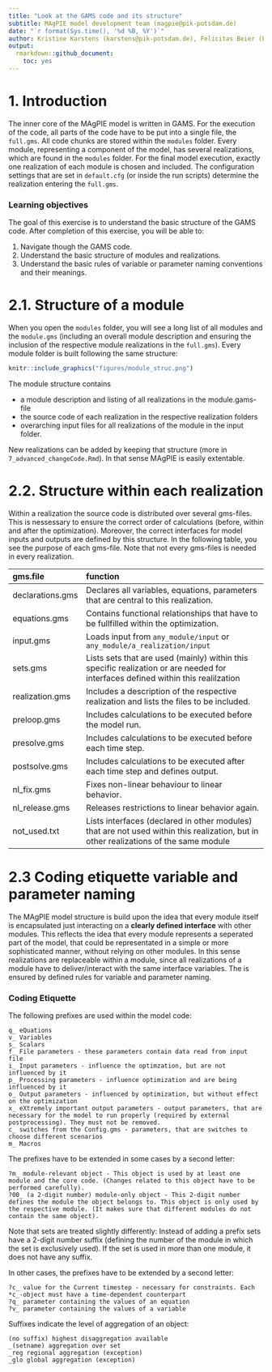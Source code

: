 ```yaml
---
title: "Look at the GAMS code and its structure"
subtitle: MAgPIE model development team (magpie@pik-potsdam.de)
date: "`r format(Sys.time(), '%d %B, %Y')`"
author: Kristine Karstens (karstens@pik-potsdam.de), Felicitas Beier (beier@pik-potsdam.de)
output:
  rmarkdown::github_document:
    toc: yes
---
```


# 1. Introduction

The inner core of the MAgPIE model is written in GAMS. For the execution of the code, all parts of the code have to be put into a single file, the `full.gms`. All code chunks are stored within the `modules` folder. Every module, representing a component of the model, has several realizations, which are found in the `modules` folder. 
For the final model execution, exactly one realization of each module is chosen and included.  The configuration settings that are set in `default.cfg` (or inside the run scripts) determine the realization entering the `full.gms`. 

### Learning objectives

The goal of this exercise is to understand the basic structure of the GAMS code. After completion of this exercise, you will be able to:

1. Navigate though the GAMS code.
2. Understand the basic structure of modules and realizations.
3. Understand the basic rules of variable or parameter naming conventions and their meanings.

# 2.1. Structure of a module

When you open the `modules` folder, you will see a long list of all modules and the `module.gms` (including an overall module description and ensuring the inclusion of the respective module realizations in the `full.gms`). Every module folder is built following the same structure:

```r
knitr::include_graphics("figures/module_struc.png")
```

The module structure contains

* a module description and listing of all realizations in the module.gams-file 
* the source code of each realization in the respective realization folders 
* overarching input files for all realizations of the module in the input folder.

New realizations can be added by keeping that structure (more in `7_advanced_changeCode.Rmd`). In that sense MAgPIE is easily extentable.

# 2.2. Structure within each realization

Within a realization the source code is distributed over several gms-files. This is nessessary to ensure the correct order of calculations (before, within and after the optimization). Moreover, the correct interfaces for model inputs and outputs are defined by this structure. In the following table, you see the purpose of each gms-file. Note that not every gms-files is needed in every realization. 


| gms.file   | function                |
|:------------------|:------------------------------------------------------------------|
| declarations.gms  | Declares all variables, equations, parameters that are central to this realization. |
| equations.gms     | Contains functional relationships that have to be fullfilled within the optimization. |
| input.gms         | Loads input from `any_module/input` or `any_module/a_realization/input` |
| sets.gms          | Lists sets that are used (mainly) within this specific realization or are needed for interfaces defined within this realilzation |
| realization.gms   | Includes a description of the respective realization and lists the files to be included. |
| preloop.gms       | Includes calculations to be executed before the model run. |
| presolve.gms      | Includes calculations to be executed before each time step.|
| postsolve.gms     | Includes calculations to be executed after each time step and defines output.|
| nl_fix.gms        | Fixes non-linear behaviour to linear behavior.|
| nl_release.gms    | Releases restrictions to linear behavior again. |
| not_used.txt      | Lists interfaces (declared in other modules) that are not used within this realization, but in other realizations of the same module | 


# 2.3 Coding etiquette variable and parameter naming

The MAgPIE model structure is build upon the idea that every module itself is encapsulated just interacting on a **clearly defined interface** with other modules. This reflects the idea that every module represents a seperated part of the model, that could be representated in a simple or more sophisticated manner, without relying on other modules. In this sense realizations are replaceable within a module, since all realizations of a module have to deliver/interact with the same interface variables. The is ensured by defined rules for variable and parameter naming.

### Coding Etiquette

The following prefixes are used within the model code:

    q_ eQuations
    v_ Variables
    s_ Scalars
    f_ File parameters - these parameters contain data read from input file
    i_ Input parameters - influence the optimzation, but are not influenced by it
    p_ Processing parameters - influence optimization and are being influenced by it
    o_ Output parameters - influenced by optimization, but without effect on the optimization
    x_ eXtremely important output parameters - output parameters, that are necessary for the model to run properly (required by external postprocessing). They must not be removed.
    c_ switches from the Config.gms - parameters, that are switches to choose different scenarios
    m_ Macros

The prefixes have to be extended in some cases by a second letter:

    ?m_ module-relevant object - This object is used by at least one module and the core code. (Changes related to this object have to be performed carefully).
    ?00_ (a 2-digit number) module-only object - This 2-digit number defines the module the object belongs to. This object is only used by the respective module. (It makes sure that different modules do not contain the same object).

Note that sets are treated slightly differently: Instead of adding a prefix sets have a 2-digit number suffix (defining the number of the module in which the set is exclusively used). If the set is used in more than one module, it does not have any suffix.

In other cases, the prefixes have to be extended by a second letter:

    ?c_ value for the Current timestep - necessary for constraints. Each *c_-object must have a time-dependent counterpart
    ?q_ parameter containing the values of an equation
    ?v_ parameter containing the values of a variable

Suffixes indicate the level of aggregation of an object:

    (no suffix) highest disaggregation available
    _(setname) aggregation over set
    _reg regional aggregation (exception)
    _glo global aggregation (exception)


